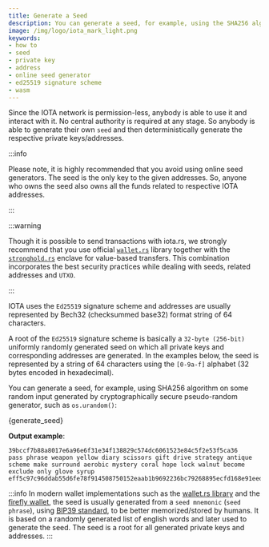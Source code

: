 ```yaml
---
title: Generate a Seed
description: You can generate a seed, for example, using the SHA256 algorithm on some random input generated by a cryptographically secure pseudo-random generator, such as os.urandom()
image: /img/logo/iota_mark_light.png
keywords:
- how to
- seed
- private key
- address
- online seed generator
- ed25519 signature scheme
- wasm
---
```


Since the IOTA network is permission-less, anybody is able to use it and interact with it. No central authority is
required at any stage. So anybody is able to generate their own `seed` and then deterministically generate the
respective private keys/addresses.

:::info

Please note, it is highly recommended that you avoid using online seed generators. The seed is the only key to the given
addresses. So, anyone who owns the seed also owns all the funds related to respective IOTA addresses.

:::

:::warning

Though it is possible to send transactions with iota.rs, we strongly recommend that you use official
[`wallet.rs`](https://wiki.iota.org/wallet.rs/welcome) library together with the
[`stronghold.rs`](https://wiki.iota.org/stronghold.rs/welcome) enclave for value-based transfers. This combination
incorporates the best security practices while dealing with seeds, related addresses and `UTXO`.

:::

IOTA uses the `Ed25519` signature scheme and addresses are usually represented by Bech32 (checksummed base32) format
string of 64 characters.

A root of the `Ed25519` signature scheme is basically a `32-byte (256-bit)` uniformly randomly generated seed
on which all private keys and corresponding addresses are generated. In the examples below, the seed is represented by
a string of 64 characters using the `[0-9a-f]` alphabet (32 bytes encoded in hexadecimal).

You can generate a seed, for example, using SHA256 algorithm on some random input generated by cryptographically secure
pseudo-random generator, such as `os.urandom()`:

<CodeBlock className="language-javascript">
    {generate_seed}
</CodeBlock>

**Output example**:
```plaintext
39bccf7b88a8017e6a96e6f31e34f138829c574dc6061523e84c5f2e53f5ca36
pass phrase weapon yellow diary scissors gift drive strategy antique scheme make surround aerobic mystery coral hope lock walnut become exclude only glove syrup
eff5c97c96ddab55d6fe78f914508750152eaab1b9692236bc79268895ecfd168e91eedd2489ed6c51fc44156b9a2e6c967e4edcfb649ff33d41581be4627347
```

:::info
In modern wallet implementations such as the [wallet.rs library](https://wiki.iota.org/wallet.rs/welcome) and the
[firefly wallet](https://blog.iota.org/firefly-beta-release/), the seed is usually generated from a `seed mnemonic`
(`seed phrase`), using [BIP39 standard](https://en.bitcoin.it/wiki/BIP_0039), to be better memorized/stored by humans.
It is based on a randomly generated list of english words and later used to generate the seed. The seed is a root for
all generated private keys and addresses.
:::
